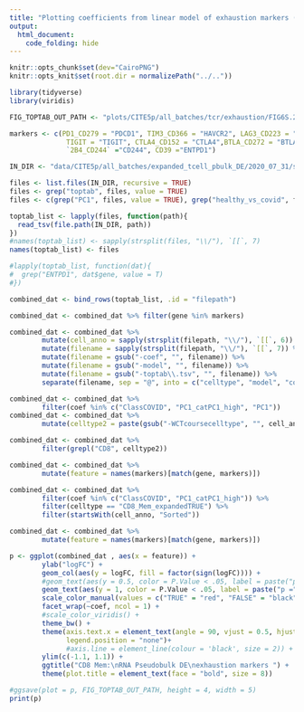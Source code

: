 ```yaml
---
title: "Plotting coefficients from linear model of exhaustion markers (RNA) in T cells"
output: 
  html_document:
    code_folding: hide
---
```


```r
knitr::opts_chunk$set(dev="CairoPNG")
knitr::opts_knit$set(root.dir = normalizePath("../.."))
```

```r
library(tidyverse)
library(viridis)

FIG_TOPTAB_OUT_PATH <- "plots/CITE5p/all_batches/tcr/exhaustion/FIG6S.2020_12_10_exhaustion_markers_RNA_coefficients.pdf"

markers <- c(PD1_CD279 = "PDCD1", TIM3_CD366 = "HAVCR2", LAG3_CD223 = "LAG3", 
              TIGIT = "TIGIT", CTLA4_CD152 = "CTLA4",BTLA_CD272 = "BTLA", 
              `2B4_CD244` ="CD244", CD39 ="ENTPD1")

IN_DIR <- "data/CITE5p/all_batches/expanded_tcell_pbulk_DE/2020_07_31/sample_groups"

files <- list.files(IN_DIR, recursive = TRUE)
files <- grep("toptab", files, value = TRUE)
files <- c(grep("PC1", files, value = TRUE), grep("healthy_vs_covid", files, value = TRUE))

toptab_list <- lapply(files, function(path){
  read_tsv(file.path(IN_DIR, path))
})
#names(toptab_list) <- sapply(strsplit(files, "\\/"), `[[`, 7)
names(toptab_list) <- files

#lapply(toptab_list, function(dat){
#  grep("ENTPD1", dat$gene, value = T)
#})
```

```r

combined_dat <- bind_rows(toptab_list, .id = "filepath")

combined_dat <- combined_dat %>% filter(gene %in% markers)

combined_dat <- combined_dat %>% 
        mutate(cell_anno = sapply(strsplit(filepath, "\\/"), `[[`, 6)) %>%
        mutate(filename = sapply(strsplit(filepath, "\\/"), `[[`, 7)) %>%
        mutate(filename = gsub("-coef", "", filename)) %>%
        mutate(filename = gsub("-model", "", filename)) %>%
        mutate(filename = gsub("-toptab\\.tsv", "", filename)) %>%
        separate(filename, sep = "@", into = c("celltype", "model", "coef"))

combined_dat <- combined_dat %>%
        filter(coef %in% c("ClassCOVID", "PC1_catPC1_high", "PC1"))
combined_dat <- combined_dat %>%
        mutate(celltype2 = paste(gsub("-WCTcoursecelltype", "", cell_anno), celltype))

combined_dat <- combined_dat %>%
        filter(grepl("CD8", celltype2))

combined_dat <- combined_dat %>%
        mutate(feature = names(markers)[match(gene, markers)])

combined_dat <- combined_dat %>%
        filter(coef %in% c("ClassCOVID", "PC1_catPC1_high")) %>%
        filter(celltype == "CD8_Mem_expandedTRUE") %>% 
        filter(startsWith(cell_anno, "Sorted"))

combined_dat <- combined_dat %>%
        mutate(feature = names(markers)[match(gene, markers)])

p <- ggplot(combined_dat , aes(x = feature)) +
        ylab("logFC") +
        geom_col(aes(y = logFC, fill = factor(sign(logFC)))) +
        #geom_text(aes(y = 0.5, color = P.Value < .05, label = paste("p =", round(P.Value, 3))), size = 3, angle = 90)+
        geom_text(aes(y = 1, color = P.Value < .05, label = paste("p =", round(P.Value, 3))), size = 3)+
        scale_color_manual(values = c("TRUE" = "red", "FALSE" = "black")) +
        facet_wrap(~coef, ncol = 1) +
        #scale_color_viridis() +
        theme_bw() +
        theme(axis.text.x = element_text(angle = 90, vjust = 0.5, hjust=1),
              legend.position = "none")+
              #axis.line = element_line(colour = 'black', size = 2)) + 
        ylim(c(-1.1, 1.1)) +
        ggtitle("CD8 Mem:\nRNA Pseudobulk DE\nexhaustion markers ") +
        theme(plot.title = element_text(face = "bold", size = 8))

#ggsave(plot = p, FIG_TOPTAB_OUT_PATH, height = 4, width = 5)
print(p)
```
